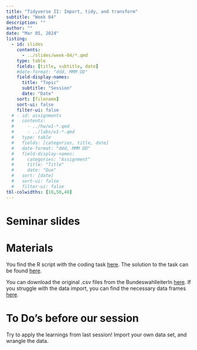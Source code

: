 ```yaml
---
title: "Tidyverse II: Import, tidy, and transform"
subtitle: "Week 04"
description: ""
author: ""
date: "Mar 05, 2024"
listing:
  - id: slides
    contents:
      - ../slides/week-04/*.qmd
    type: table
    fields: [title, subtitle, date]
    #date-format: "ddd, MMM DD"
    field-display-names:
      title: "Topic"
      subtitle: "Session"
      date: "Date"
    sort: [filename]
    sort-ui: false
    filter-ui: false
  # - id: assignments
  #   contents:
  #     - ../hw/w1-*.qmd
  #     - ../labs/w1-*.qmd
  #   type: table
  #   fields: [categories, title, date]
  #   date-format: "ddd, MMM DD"
  #   field-display-names:
  #     categories: "Assignment"
  #     title: "Title"
  #     date: "Due"
  #   sort: [date]
  #   sort-ui: false
  #   filter-ui: false
tbl-colwidths: [10,50,40]
---
```


# Seminar slides

::: {#slides}
:::

# Materials

You find the R script with the coding task [here](https://ilias.uni-mannheim.de/goto.php?target=file_1496638_download&client_id=ILIAS). The solution to the task can be found [here](https://ilias.uni-mannheim.de/goto.php?target=file_1496637_download&client_id=ILIAS).

You can download the original .csv files from the BundeswahlleiterIn [here](https://ilias.uni-mannheim.de/goto.php?target=fold_1496644&client_id=ILIAS). If you struggle with the data import, you can find the necessary data frames [here](https://ilias.uni-mannheim.de/goto.php?target=file_1496640_download&client_id=ILIAS).

# To Do's before our session

Try to apply the learnings from last session! Import your own data set, and wrangle the data.
